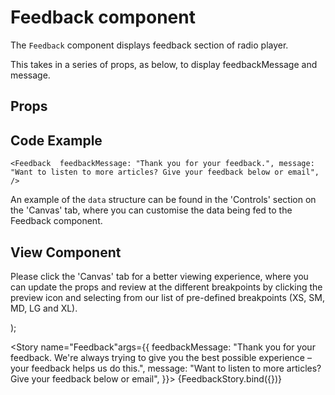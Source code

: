 
<Meta
  title="Newskit Components/Article Audio/Feedback"
  component={Feedback}
/>

# Feedback component
The `Feedback` component displays feedback section of radio player.

This takes in a series of props, as below, to display feedbackMessage and message.


## Props
<Props of={Feedback} />

## Code Example
`<Feedback 
       feedbackMessage: "Thank you for your feedback.",
       message: "Want to listen to more articles? Give your feedback below or email",
 />`

An example of the `data` structure can be found in the 'Controls' section on the 'Canvas' tab, where you can customise the data being fed to the Feedback component.

## View Component
Please click the 'Canvas' tab for a better viewing experience, where you can update the props and review at the different breakpoints by clicking the preview icon and selecting from our list of pre-defined breakpoints (XS, SM, MD, LG and XL).

  <TCThemeProvider>
    <Feedback {...{ feedbackMessage, message }}/>
  </TCThemeProvider>
);

<Story name="Feedback"args={{
    feedbackMessage: "Thank you for your feedback. We're always trying to give you the best possible experience – your feedback helps us do this.",
    message: "Want to listen to more articles? Give your feedback below or email",
}}>
  {FeedbackStory.bind({})}
</Story>
